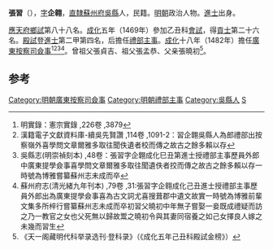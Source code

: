 '''張習'''（{{bd|1433年||？}}），[[表字|字]]'''企翱'''，[[南直隸|直隸]][[蘇州府|蘇州府]][[吳縣|吳縣]]人，民籍。[[明朝|明朝]]政治人物。[[進士|進士]]出身。

[[應天府|應天府]][[鄉試|鄉試]]第八十八名。[[成化|成化]]五年（1469年）參加乙丑科[[會試|會試]]，得[[貢士|貢士]]第二十六名。[[殿試|殿試]]登[[進士|進士]]第二甲第四名，后擔任[[禮部|禮部]][[主事|主事]]。[[成化|成化]]十八年（1482年）擔任[[廣東|廣東]][[按察司|按察司]][[僉事|僉事]]<ref>明實錄：憲宗實錄 ,226卷 ,3879</ref><ref>漢籍電子文獻資料庫-續吳先賢讚 ,114卷 ,1091-2：習企翺吳縣人為郎禮部出按察嶺外喜學問文章爾雅多取往聞佚遺者校而傳之故古之餘多賴以存</ref><ref>吳縣志(明崇禎刻本) ,48卷：張習字企翺成化巳丑第進士授禮部主事歷員外郎中廣東提學僉事喜學問文章爾雅多取往聞遺佚者挍而傳之故古之餘多賴以存一時號為博雅嘗纂蘇州志未成而卒</ref><ref>蘇州府志(清光緒九年刊本) ,79卷 ,31:張習字企翱成化己丑進士授禮部主事歷員外郎出為廣東提學僉事喜為古文詞尤喜搜葺郡中遺文故實一時號為博雅前輩文集多所梓行嘗纂蘇州志未成而卒初習父曉初中年無子嘗娶一妾既成禮疑而訪之乃一教官之女也父死無以歸故鬻之曉初令與其妻同宿養之如己女擇良人嫁之未幾而習生</ref>。曾祖父張貞吉、祖父張孟恭、父亲張曉初<ref>《天一阁藏明代科举录选刊·登科录》（《成化五年己丑科殿試金榜》）</ref>。

==参考==
{{reflist}}
{{明朝人物小作品}}
{{成化五年己丑科殿試金榜}}

[[Category:明朝廣東按察司僉事|Category:明朝廣東按察司僉事]]
[[Category:明朝禮部主事|Category:明朝禮部主事]]
[[Category:吳縣人|Category:吳縣人]]
[[Category:張姓|S]]